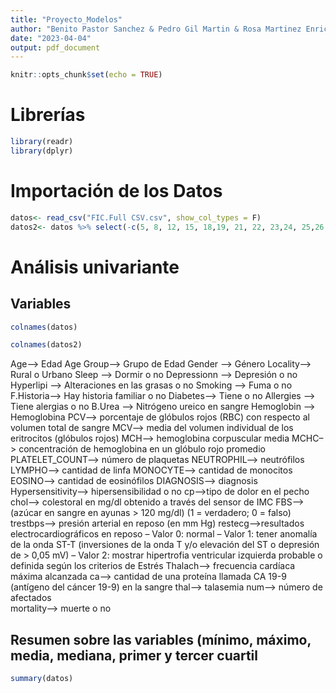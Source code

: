 ```yaml
---
title: "Proyecto_Modelos"
author: "Benito Pastor Sanchez & Pedro Gil Martin & Rosa Martinez Enrich"
date: "2023-04-04"
output: pdf_document
---
```


```r
knitr::opts_chunk$set(echo = TRUE)
```
# Librerías

```r
library(readr)
library(dplyr)
```

# Importación de los Datos
```r
datos<- read_csv("FIC.Full CSV.csv", show_col_types = F)
datos2<- datos %>% select(-c(5, 8, 12, 15, 18,19, 21, 22, 23,24, 25,26,27,28,29,51, 56, 57, 58, 60, 6, 15, 17, 21,40,41, 50, 52, 54))
```
# Análisis univariante

## Variables
```r
colnames(datos)
```
```r
colnames(datos2)
```
Age--> Edad
Age Group--> Grupo de Edad
Gender --> Género
Locality--> Rural o Urbano
Sleep --> Dormir o no 
Depressionn --> Depresión o no
Hyperlipi --> Alteraciones en las grasas o no
Smoking --> Fuma o no
F.Historia--> Hay historia familiar o no
Diabetes--> Tiene o no
Allergies --> Tiene alergias o no
B.Urea --> Nitrógeno ureico en sangre
Hemoglobin --> Hemoglobina
PCV-->  porcentaje de glóbulos rojos (RBC) con respecto al volumen total de sangre
MCV--> media del volumen individual de los eritrocitos (glóbulos rojos)
MCH--> hemoglobina corpuscular media
MCHC--> concentración de hemoglobina en un glóbulo rojo promedio
PLATELET_COUNT--> número de plaquetas
NEUTROPHIL--> neutrófilos
LYMPHO--> cantidad de linfa
MONOCYTE--> cantidad de monocitos
EOSINO--> cantidad de eosinófilos
DIAGNOSIS--> diagnosis
Hypersensitivity--> hipersensibilidad o no
cp-->tipo de dolor en el pecho
chol--> colestoral en mg/dl obtenido a través del sensor de IMC
FBS--> (azúcar en sangre en ayunas > 120 mg/dl) (1 = verdadero; 0 = falso)
trestbps--> presión arterial en reposo (en mm Hg)
restecg-->resultados electrocardiográficos en reposo 
  -- Valor 0: normal
  -- Valor 1: tener anomalía de la onda ST-T (inversiones de la onda T y/o elevación del ST o depresión de > 0,05 mV)
  -- Valor 2: mostrar hipertrofia ventricular izquierda probable o definida según los criterios de Estrés
Thalach--> frecuencia cardíaca máxima alcanzada
ca--> cantidad de una proteína llamada CA 19-9 (antígeno del cáncer 19-9) en la sangre
thal--> talasemia
num-->  número de afectados           
mortality--> muerte o no     



## Resumen sobre las variables (mínimo, máximo, media, mediana, primer y tercer cuartil
```r
summary(datos)
```






